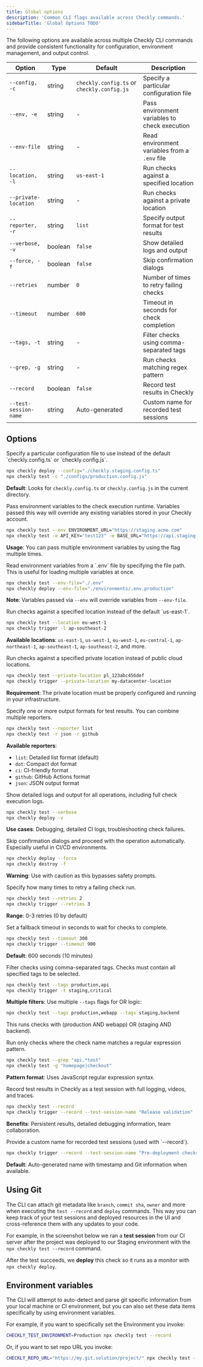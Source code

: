```yaml
---
title: Global options
description: 'Common CLI flags available across Checkly commands.'
sidebarTitle: 'Global Options TODO'
---
```


The following options are available across multiple Checkly CLI commands and provide consistent functionality for configuration, environment management, and output control.



| Option | Type | Default | Description |
|--------|------|---------|-------------|
| `--config, -c` | string | `checkly.config.ts` or `checkly.config.js` | Specify a particular configuration file |
| `--env, -e` | string | - | Pass environment variables to check execution |
| `--env-file` | string | - | Read environment variables from a `.env` file |
| `--location, -l` | string | `us-east-1` | Run checks against a specified location |
| `--private-location` | string | - | Run checks against a private location |
| `--reporter, -r` | string | `list` | Specify output format for test results |
| `--verbose, -v` | boolean | `false` | Show detailed logs and output |
| `--force, -f` | boolean | `false` | Skip confirmation dialogs |
| `--retries` | number | `0` | Number of times to retry failing checks |
| `--timeout` | number | `600` | Timeout in seconds for check completion |
| `--tags, -t` | string | - | Filter checks using comma-separated tags |
| `--grep, -g` | string | - | Run checks matching regex pattern |
| `--record` | boolean | `false` | Record test results in Checkly |
| `--test-session-name` | string | Auto-generated | Custom name for recorded test sessions |
## Options
<ResponseField name="--config, -c" type="string">
Specify a particular configuration file to use instead of the default `checkly.config.ts` or `checkly.config.js`.

```bash
npx checkly deploy --config="./checkly.staging.config.ts"
npx checkly test -c "./configs/production.config.js"
```

**Default**: Looks for `checkly.config.ts` or `checkly.config.js` in the current directory.
</ResponseField>

<ResponseField name="--env, -e" type="string">
Pass environment variables to the check execution runtime. Variables passed this way will override any existing variables stored in your Checkly account.

```bash
npx checkly test --env ENVIRONMENT_URL="https://staging.acme.com"
npx checkly test -e API_KEY="test123" -e BASE_URL="https://api.staging.com"
```

**Usage**: You can pass multiple environment variables by using the flag multiple times.
</ResponseField>

<ResponseField name="--env-file" type="string">
Read environment variables from a `.env` file by specifying the file path. This is useful for loading multiple variables at once.

```bash
npx checkly test --env-file="./.env"
npx checkly deploy --env-file="./environments/.env.production"
```

**Note**: Variables passed via `--env` will override variables from `--env-file`.
</ResponseField>

<ResponseField name="--location, -l" type="string" default="us-east-1">
Run checks against a specified location instead of the default `us-east-1`.

```bash
npx checkly test --location eu-west-1
npx checkly trigger -l ap-southeast-2
```

**Available locations**: `us-east-1`, `us-west-1`, `eu-west-1`, `eu-central-1`, `ap-northeast-1`, `ap-southeast-1`, `ap-southeast-2`, and more.
</ResponseField>

<ResponseField name="--private-location" type="string">
Run checks against a specified private location instead of public cloud locations.

```bash
npx checkly test --private-location pl_123abc456def
npx checkly trigger --private-location my-datacenter-location
```

**Requirement**: The private location must be properly configured and running in your infrastructure.
</ResponseField>

<ResponseField name="--reporter, -r" type="string">
Specify one or more output formats for test results. You can combine multiple reporters.

```bash
npx checkly test --reporter list
npx checkly test -r json -r github
```

**Available reporters**:
- `list`: Detailed list format (default)
- `dot`: Compact dot format
- `ci`: CI-friendly format
- `github`: GitHub Actions format
- `json`: JSON output format
</ResponseField>

<ResponseField name="--verbose, -v" type="boolean">
Show detailed logs and output for all operations, including full check execution logs.

```bash
npx checkly test --verbose
npx checkly deploy -v
```

**Use cases**: Debugging, detailed CI logs, troubleshooting check failures.
</ResponseField>

<ResponseField name="--force, -f" type="boolean">
Skip confirmation dialogs and proceed with the operation automatically. Especially useful in CI/CD environments.

```bash
npx checkly deploy --force
npx checkly destroy -f
```

**Warning**: Use with caution as this bypasses safety prompts.
</ResponseField>

<ResponseField name="--retries" type="number" default="0">
Specify how many times to retry a failing check run.

```bash
npx checkly test --retries 2
npx checkly trigger --retries 3
```

**Range**: 0-3 retries (0 by default)
</ResponseField>

<ResponseField name="--timeout" type="number" default="600">
Set a fallback timeout in seconds to wait for checks to complete.

```bash
npx checkly test --timeout 300
npx checkly trigger --timeout 900
```

**Default**: 600 seconds (10 minutes)
</ResponseField>

<ResponseField name="--tags, -t" type="string">
Filter checks using comma-separated tags. Checks must contain all specified tags to be selected.

```bash
npx checkly test --tags production,api
npx checkly trigger -t staging,critical
```

**Multiple filters**: Use multiple `--tags` flags for OR logic:
```bash
npx checkly test --tags production,webapp --tags staging,backend
```
This runs checks with (production AND webapp) OR (staging AND backend).
</ResponseField>

<ResponseField name="--grep, -g" type="string">
Run only checks where the check name matches a regular expression pattern.

```bash
npx checkly test --grep "api.*test"
npx checkly test -g "homepage|checkout"
```

**Pattern format**: Uses JavaScript regular expression syntax.
</ResponseField>

<ResponseField name="--record" type="boolean">
Record test results in Checkly as a test session with full logging, videos, and traces.

```bash
npx checkly test --record
npx checkly trigger --record --test-session-name "Release validation"
```

**Benefits**: Persistent results, detailed debugging information, team collaboration.
</ResponseField>

<ResponseField name="--test-session-name" type="string">
Provide a custom name for recorded test sessions (used with `--record`).

```bash
npx checkly trigger --record --test-session-name "Pre-deployment checks"
```

**Default**: Auto-generated name with timestamp and Git information when available.
</ResponseField>

## Using Git
The CLI can attach git metadata like `branch`, `commit sha`, `owner` and more when executing the `test --record` and `deploy` commands. This way you can keep track of
your test sessions and deployed resources in the UI and cross-reference them with any updates to your code.

For example, in the screenshot below we ran a **test session** from our CI server after the project was deployed to our
Staging environment with the `npx checkly test --record` command.

After the test succeeds, we **deploy** this check so it runs as a monitor with `npx checkly deploy`.


## Environment variables

The CLI will attempt to auto-detect and parse git specific information from your local machine or CI environment, but you
can also set these data items specifically by using environment variables.

For example, if you want to specifically set the Environment you invoke:

```bash Terminal
CHECKLY_TEST_ENVIRONMENT=Production npx checkly test --record
```

Or, if you want to set repo URL you invoke:

```bash Terminal
CHECKLY_REPO_URL="https://my.git.solution/project/" npx checkly test --record
```
